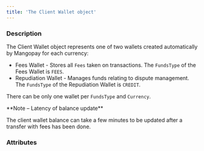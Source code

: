```yaml
---
title: 'The Client Wallet object'
---
```


  
### Description
The Client Wallet object represents one of two wallets created automatically by Mangopay for each currency:  
- Fees Wallet - Stores all `Fees` taken on transactions. The `FundsType` of the Fees Wallet is `FEES`.  
- Repudiation Wallet - Manages funds relating to dispute management. The `FundsType` of the Repudiation Wallet is `CREDIT`.  

There can be only one wallet per `FundsType` and `Currency`.  

<Note>  
**Note – Latency of balance update** 
  
The client wallet balance can take a few minutes to be updated after a transfer with fees has been done.  
</Note>  

### Attributes  

<Balance />  

<Currency20 />  

<FundsType />  

<Id7 />  

<Tag8 />  

<CreationDate2 />